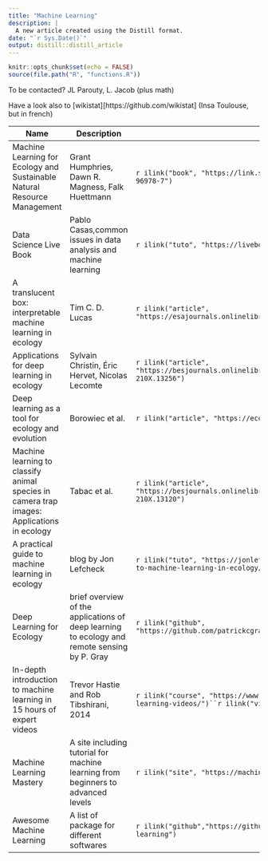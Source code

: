 ```yaml
---
title: "Machine Learning"
description: |
  A new article created using the Distill format.
date: "`r Sys.Date()`"
output: distill::distill_article
---
```


```r
knitr::opts_chunk$set(echo = FALSE)
source(file.path("R", "functions.R"))
```

To be contacted? JL Parouty, L. Jacob (plus math)

Have a look also to [wikistat][https://github.com/wikistat] (Insa Toulouse, but in french)

| Name        | Description                 | Links |
|-------------|-----------------------------|-------|
|Machine Learning for Ecology and Sustainable Natural Resource Management|Grant Humphries, Dawn R. Magness, Falk Huettmann|`r ilink("book", "https://link.springer.com/book/10.1007%2F978-3-319-96978-7")`|
|Data Science Live Book|Pablo Casas,common issues in data analysis and machine learning|`r ilink("tuto", "https://livebook.datascienceheroes.com/")`|
|A translucent box: interpretable machine learning in ecology|Tim C. D. Lucas|`r ilink("article", "https://esajournals.onlinelibrary.wiley.com/doi/full/10.1002/ecm.1422")`|
|Applications for deep learning in ecology|Sylvain Christin, Éric Hervet, Nicolas Lecomte|`r ilink("article", "https://besjournals.onlinelibrary.wiley.com/doi/10.1111/2041-210X.13256")`|
|Deep learning as a tool for ecology and evolution|Borowiec et al.|`r ilink("article", "https://ecoevorxiv.org/nt3as/")`|
|Machine learning to classify animal species in camera trap images: Applications in ecology|Tabac et al.|`r ilink("article", "https://besjournals.onlinelibrary.wiley.com/doi/full/10.1111/2041-210X.13120")`|
|A practical guide to machine learning in ecology|blog by Jon Lefcheck|`r ilink("tuto", "https://jonlefcheck.net/2015/02/06/a-practical-guide-to-machine-learning-in-ecology/")`|
|Deep Learning for Ecology| brief overview of the applications of deep learning to ecology and remote sensing by P. Gray|`r ilink("github", "https://github.com/patrickcgray/deep_learning_ecology")`|
|In-depth introduction to machine learning in 15 hours of expert videos|Trevor Hastie and Rob Tibshirani, 2014|`r ilink("course", "https://www.dataschool.io/15-hours-of-expert-machine-learning-videos/")``r ilink("video", "")`|
|Machine Learning Mastery|A site including tutorial for machine  learning from beginners to advanced levels|`r ilink("site", "https://machinelearningmastery.com/start-here/")`|
|Awesome Machine Learning|A list of package for different softwares|`r ilink("github","https://github.com/josephmisiti/awesome-machine-learning")`| "https://machinelearningmastery.com/start-here/")`|
|**Oxford Machine Learning** *N de Freitas, B Shillingford, M Moczulsky*|`r ilink("course","https://www.cs.ox.ac.uk/people/nando.defreitas/machinelearning/")`|